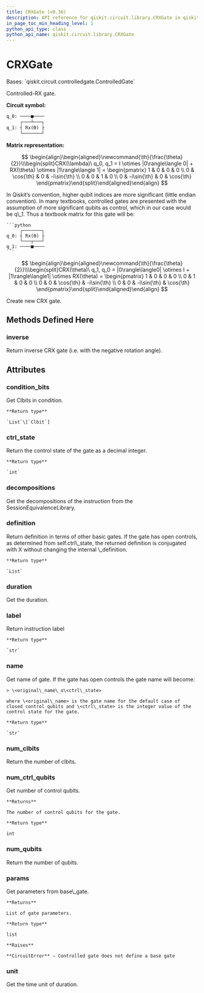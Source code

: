 ```yaml
---
title: CRXGate (v0.36)
description: API reference for qiskit.circuit.library.CRXGate in qiskit v0.36
in_page_toc_min_heading_level: 1
python_api_type: class
python_api_name: qiskit.circuit.library.CRXGate
---
```


# CRXGate

<Class id="qiskit.circuit.library.CRXGate" isDedicatedPage={true} github="https://github.com/qiskit/qiskit/tree/stable/0.20/qiskit/circuit/library/standard_gates/rx.py" signature="CRXGate(theta, label=None, ctrl_state=None)" modifiers="class">
  Bases: `qiskit.circuit.controlledgate.ControlledGate`

  Controlled-RX gate.

  **Circuit symbol:**

  ```python
  q_0: ────■────
       ┌───┴───┐
  q_1: ┤ Rx(ϴ) ├
       └───────┘
  ```

  **Matrix representation:**

$$
\begin{align}\begin{aligned}\newcommand{\th}{\frac{\theta}{2}}\\\begin{split}CRX(\lambda)\ q_0, q_1 =
I \otimes |0\rangle\langle 0| + RX(\theta) \otimes |1\rangle\langle 1| =
\begin{pmatrix}
1 & 0 & 0 & 0 \\
0 & \cos{\th} & 0 & -i\sin{\th} \\
0 & 0 & 1 & 0 \\
0 & -i\sin{\th} & 0 & \cos{\th}
\end{pmatrix}\end{split}\end{aligned}\end{align} 
$$

  <Admonition title="Note" type="note">
    In Qiskit’s convention, higher qubit indices are more significant (little endian convention). In many textbooks, controlled gates are presented with the assumption of more significant qubits as control, which in our case would be q\_1. Thus a textbook matrix for this gate will be:

    ```python
         ┌───────┐
    q_0: ┤ Rx(ϴ) ├
         └───┬───┘
    q_1: ────■────
    ```

$$
\begin{align}\begin{aligned}\newcommand{\th}{\frac{\theta}{2}}\\\begin{split}CRX(\theta)\ q_1, q_0 =
|0\rangle\langle0| \otimes I + |1\rangle\langle1| \otimes RX(\theta) =
\begin{pmatrix}
1 & 0 & 0 & 0 \\
0 & 1 & 0 & 0 \\
0 & 0 & \cos{\th}   & -i\sin{\th} \\
0 & 0 & -i\sin{\th} & \cos{\th}
\end{pmatrix}\end{split}\end{aligned}\end{align} 
$$
  </Admonition>

  Create new CRX gate.

  ## Methods Defined Here

  <span id="qiskit-circuit-library-crxgate-inverse" />

  ### inverse

  <Function id="qiskit.circuit.library.CRXGate.inverse" signature="CRXGate.inverse()">
    Return inverse CRX gate (i.e. with the negative rotation angle).
  </Function>

  ## Attributes

  ### condition\_bits

  <Attribute id="qiskit.circuit.library.CRXGate.condition_bits">
    Get Clbits in condition.

    **Return type**

    `List`\[`Clbit`]
  </Attribute>

  ### ctrl\_state

  <Attribute id="qiskit.circuit.library.CRXGate.ctrl_state">
    Return the control state of the gate as a decimal integer.

    **Return type**

    `int`
  </Attribute>

  ### decompositions

  <Attribute id="qiskit.circuit.library.CRXGate.decompositions">
    Get the decompositions of the instruction from the SessionEquivalenceLibrary.
  </Attribute>

  ### definition

  <Attribute id="qiskit.circuit.library.CRXGate.definition">
    Return definition in terms of other basic gates. If the gate has open controls, as determined from self.ctrl\_state, the returned definition is conjugated with X without changing the internal \_definition.

    **Return type**

    `List`
  </Attribute>

  ### duration

  <Attribute id="qiskit.circuit.library.CRXGate.duration">
    Get the duration.
  </Attribute>

  ### label

  <Attribute id="qiskit.circuit.library.CRXGate.label">
    Return instruction label

    **Return type**

    `str`
  </Attribute>

  ### name

  <Attribute id="qiskit.circuit.library.CRXGate.name">
    Get name of gate. If the gate has open controls the gate name will become:

    > \<original\_name\_o\<ctrl\_state>

    where \<original\_name> is the gate name for the default case of closed control qubits and \<ctrl\_state> is the integer value of the control state for the gate.

    **Return type**

    `str`
  </Attribute>

  ### num\_clbits

  <Attribute id="qiskit.circuit.library.CRXGate.num_clbits">
    Return the number of clbits.
  </Attribute>

  ### num\_ctrl\_qubits

  <Attribute id="qiskit.circuit.library.CRXGate.num_ctrl_qubits">
    Get number of control qubits.

    **Returns**

    The number of control qubits for the gate.

    **Return type**

    int
  </Attribute>

  ### num\_qubits

  <Attribute id="qiskit.circuit.library.CRXGate.num_qubits">
    Return the number of qubits.
  </Attribute>

  ### params

  <Attribute id="qiskit.circuit.library.CRXGate.params">
    Get parameters from base\_gate.

    **Returns**

    List of gate parameters.

    **Return type**

    list

    **Raises**

    **CircuitError** – Controlled gate does not define a base gate
  </Attribute>

  ### unit

  <Attribute id="qiskit.circuit.library.CRXGate.unit">
    Get the time unit of duration.
  </Attribute>
</Class>

